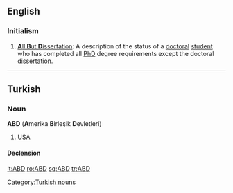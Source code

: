 ==English==

===Initialism===
{{infl|en|initialism}}

# {{context|academics}} [[all but dissertation|'''A'''ll '''B'''ut '''D'''issertation]]: A description of the status of a [[doctoral]] [[student]] who has completed all [[PhD]] degree requirements except the doctoral [[dissertation]].

----

==Turkish==

===Noun===
'''ABD''' ('''A'''merika '''B'''irleşik '''D'''evletleri)

# [[USA]]

====Declension====
{{crh-latin-noun|'in|'ye|'yi|'de|'den}}

[[Category:Turkish nouns]]

[[lt:ABD]]
[[ro:ABD]]
[[sq:ABD]]
[[tr:ABD]]